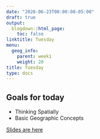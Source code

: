 ```yaml
---
date: "2020-06-23T00:00:00-05:00"
draft: true
output:
  blogdown::html_page:
    toc: false
linktitle: Tuesday
menu:
  geog_info:
    parent: week1
    weight: 20
title: Tuesday
type: docs
---
```

  
## Goals for today

- Thinking Spatially
- Basic Geographic Concepts

[Slides are here](https://murraygeo.com/slides/intro_geographic_information/Day02/slides.html)
